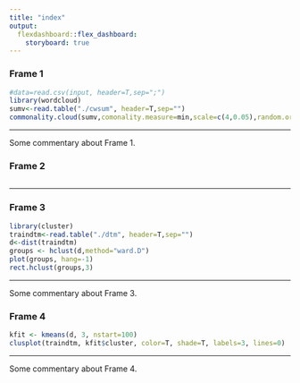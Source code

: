 ```yaml
---
title: "index"
output: 
  flexdashboard::flex_dashboard:
    storyboard: true
---
```



### Frame 1

```r
#data=read.csv(input, header=T,sep=";")
library(wordcloud)
sumv<-read.table("./cwsum", header=T,sep="")
commonality.cloud(sumv,comonality.measure=min,scale=c(4,0.05),random.order=F, colors = brewer.pal(6, "PuBuGn"))
```

*** 

Some commentary about Frame 1.

### Frame 2 {data-commentary-width=400}

```r

```

***

### Frame 3 {data-commentary-width=400}

```r
library(cluster)
traindtm<-read.table("./dtm", header=T,sep="")
d<-dist(traindtm)
groups <- hclust(d,method="ward.D")
plot(groups, hang=-1)
rect.hclust(groups,3)
```

*** 

Some commentary about Frame 3.


### Frame 4 {data-commentary-width=400}

```r
kfit <- kmeans(d, 3, nstart=100)
clusplot(traindtm, kfit$cluster, color=T, shade=T, labels=3, lines=0)
```

*** 

Some commentary about Frame 4.
